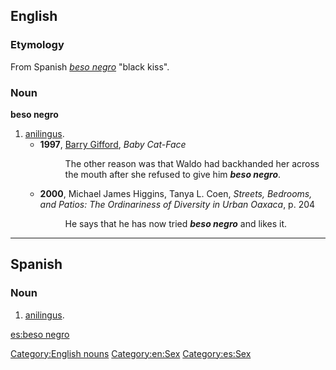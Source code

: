 ==English==

===Etymology===
From Spanish ''[[beso negro#Spanish|beso negro]]'' "black kiss".

===Noun===
'''beso negro'''

# [[anilingus]].
#* '''1997''', [[w:Barry Gifford|Barry Gifford]], ''Baby Cat-Face''
#*: The other reason was that Waldo had backhanded her across the mouth after she refused to give him '''''beso negro'''''.
#* '''2000''', Michael James Higgins, Tanya L. Coen, ''Streets, Bedrooms, and Patios: The Ordinariness of Diversity in Urban Oaxaca'', p. 204
#*: He says that he has now tried '''''beso negro''''' and likes it.

[[Category:English nouns]]
[[Category:en:Sex]]

----

==Spanish==

===Noun===
{{es-noun|m|pl=besos negros}}

# [[anilingus]].

[[Category:es:Sex]]

[[es:beso negro]]